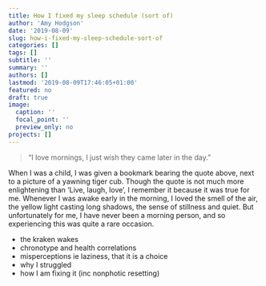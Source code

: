 ```yaml
---
title: How I fixed my sleep schedule (sort of)
author: 'Amy Hodgson'
date: '2019-08-09'
slug: how-i-fixed-my-sleep-schedule-sort-of
categories: []
tags: []
subtitle: ''
summary: ''
authors: []
lastmod: '2019-08-09T17:46:05+01:00'
featured: no
draft: true
image:
  caption: ''
  focal_point: ''
  preview_only: no
projects: []
---
```


>  "I love mornings, I just wish they came later in the day." 

When I was a child, I was given a bookmark bearing the quote above, next to a picture of a yawning tiger cub. Though the quote is not much more enlightening than 'Live, laugh, love', I remember it because it was true for me. Whenever I was awake early in the morning, I loved the smell of the air, the yellow light casting long shadows, the sense of stillness and quiet. But unfortunately for me, I have never been a morning person, and so experiencing this was quite a rare occasion. 

- the kraken wakes
- chronotype and health correlations
- misperceptions ie laziness, that it is a choice
- why I struggled
- how I am fixing it (inc nonphotic resetting)
